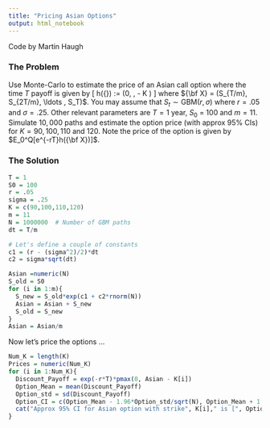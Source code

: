```yaml
---
title: "Pricing Asian Options"
output: html_notebook
---
```

Code by Martin Haugh

### The Problem
Use Monte-Carlo to estimate the price of an Asian call option where the time $T$ payoff
is given by
\[
h({\bf X}) := \max \left(0, \, \frac{\sum_{i=1}^m S_{iT/m}}{m} - K \right)
\]
where ${\bf X} = (S_{T/m}, S_{2T/m}, \ldots , S_T)$.  You may assume that $S_t \sim \mbox{GBM}(r,\sigma)$ where $r = .05$ and $\sigma = .25$. Other relevant parameters are $T = 1$ year, $S_0$ = 100 and $m = 11$. Simulate $10,000$ paths and estimate the option price (with approx 95\% CIs) for $K = 90, 100, 110$ and $120$. Note the price of the option is given by $E_0^Q[e^{-rT}h({\bf X})]$.

### The Solution
```r
T = 1
S0 = 100
r = .05
sigma = .25
K = c(90,100,110,120)
m = 11
N = 1000000  # Number of GBM paths
dt = T/m

# Let's define a couple of constants
c1 = (r - (sigma^2)/2)*dt
c2 = sigma*sqrt(dt)

Asian =numeric(N)
S_old = S0
for (i in 1:m){
  S_new = S_old*exp(c1 + c2*rnorm(N))
  Asian = Asian + S_new
  S_old = S_new
}
Asian = Asian/m
```
Now let's price the options ...
```r
Num_K = length(K)
Prices = numeric(Num_K)
for (i in 1:Num_K){
  Discount_Payoff = exp(-r*T)*pmax(0, Asian - K[i])  
  Option_Mean = mean(Discount_Payoff)
  Option_std = sd(Discount_Payoff)
  Option_CI = c(Option_Mean - 1.96*Option_std/sqrt(N), Option_Mean + 1.96*Option_std/sqrt(N))
  cat("Approx 95% CI for Asian option with strike", K[i]," is [", Option_CI[1],",",Option_CI[2],"]", "\n")
}
```
